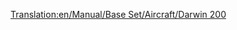[[Translation:en/Manual/Base Set/Aircraft/Darwin 200]]

{{fr/Avion|Nom=Darwin 200
|Image=[[File:en/Boeing737.png|Darwin 200]]
|Coût=34 863 (69 726)
|Vitesse=947 km/h (592 MPH)
|Entretien=4 359 (8 718)
|Conception=1967
|Vie=22
|Capacité=110 passagers & 15 sacs de courrier
|Description=Un avion à réaction standard. Préféré pour les grands aéroports.
|Réalité=[https://www.wikipedia.org/wiki/fr:Boeing 737 Boeing 737]
}}